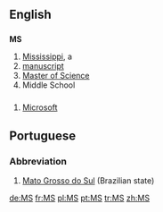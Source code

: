 ==English==

==={{Abbreviation}}===
'''MS'''

#[[Mississippi]], a {{USstate}}
#[[manuscript]]
#[[Master of Science]]
#Middle School

==={{initialism}}===
#[[Microsoft]]

==Portuguese==
===Abbreviation===
#[[Mato Grosso do Sul]] (Brazilian state)

[[de:MS]]
[[fr:MS]]
[[pl:MS]]
[[pt:MS]]
[[tr:MS]]
[[zh:MS]]